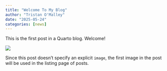 ```yaml
---
title: "Welcome To My Blog"
author: "Tristan O'Malley"
date: "2025-05-24"
categories: [news]
---
```


This is the first post in a Quarto blog. Welcome!

![](thumbnail.jpg)

Since this post doesn't specify an explicit `image`, the first image in the post will be used in the listing page of posts.
